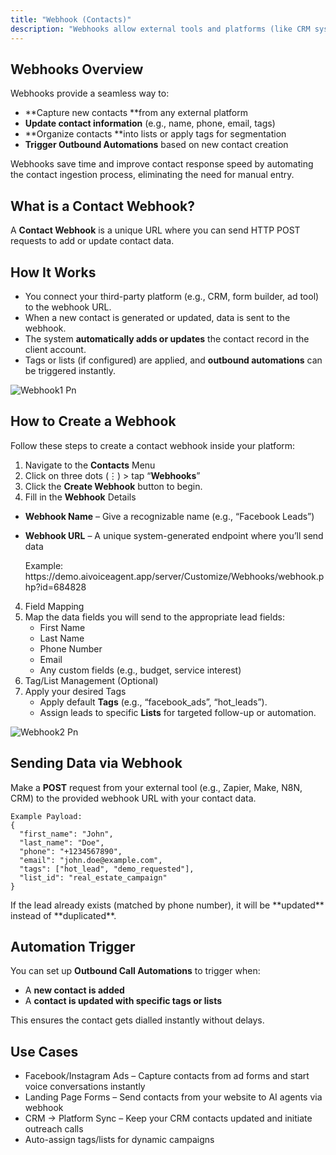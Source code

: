 ```yaml
---
title: "Webhook (Contacts)"
description: "Webhooks allow external tools and platforms (like CRM systems, landing pages, or marketing forms) to push data into your white-label Voice AI platform. With lead webhooks, you can automatically add or update leads, assign them to lists or tags, and trigger outbound call automations in real-time."
---
```


## **Webhooks Overview**

Webhooks provide a seamless way to:

- **Capture new contacts **from any external platform
- **Update contact information** (e.g., name, phone, email, tags)
- **Organize contacts **into lists or apply tags for segmentation
- **Trigger Outbound Automations** based on new contact creation

Webhooks save time and improve contact response speed by automating the contact ingestion process, eliminating the need for manual entry.

## **What is a Contact Webhook?**

A **Contact Webhook** is a unique URL where you can send HTTP POST requests to add or update contact data.

## **How It Works**

- You connect your third-party platform (e.g., CRM, form builder, ad tool) to the webhook URL.
- When a new contact is generated or updated, data is sent to the webhook.
- The system **automatically adds or updates** the contact record in the client account.
- Tags or lists (if configured) are applied, and **outbound automations** can be triggered instantly.

![Webhook1 Pn](/images/webhook1.png)

## **How to Create a Webhook**

Follow these steps to create a contact webhook inside your platform: 

1. Navigate to the **Contacts** Menu 
2. Click on three dots (⋮) \> tap “**Webhooks**”
3. Click the **Create Webhook** button to begin.
4. Fill in the **Webhook** Details

- **Webhook Name** – Give a recognizable name (e.g., “Facebook Leads”)
- **Webhook URL** – A unique system-generated endpoint where you’ll send data

  <Note>
    Example: https://demo.aivoiceagent.app/server/Customize/Webhooks/webhook.php?id=684828
  </Note>

4. Field Mapping
5. Map the data fields you will send to the appropriate lead fields:
   - First Name
   - Last Name
   - Phone Number
   - Email
   - Any custom fields (e.g., budget, service interest)
6. Tag/List Management (Optional)
7. Apply your desired Tags
   - Apply default **Tags** (e.g., “facebook_ads”, “hot_leads”).
   - Assign leads to specific **Lists** for targeted follow-up or automation.

![Webhook2 Pn](/images/webhook2.png)

## **Sending Data via Webhook**

Make a **POST** request from your external tool (e.g., Zapier, Make, N8N, CRM) to the provided webhook URL with your contact data.

```
Example Payload:
{
  "first_name": "John",
  "last_name": "Doe",
  "phone": "+1234567890",
  "email": "john.doe@example.com",
  "tags": ["hot_lead", "demo_requested"],
  "list_id": "real_estate_campaign"
}
```

<Warning>
  If the lead already exists (matched by phone number), it will be **updated** instead of **duplicated**.
</Warning>

## **Automation Trigger**

You can set up **Outbound Call Automations** to trigger when:

- A **new contact is added**
- A **contact is updated with specific tags or lists**

This ensures the contact gets dialled instantly without delays.

## **Use Cases**

- Facebook/Instagram Ads – Capture contacts from ad forms and start voice conversations instantly
- Landing Page Forms – Send contacts from your website to AI agents via webhook
- CRM → Platform Sync – Keep your CRM contacts updated and initiate outreach calls
- Auto-assign tags/lists for dynamic campaigns